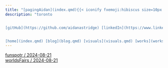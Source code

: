 ```yaml
---
title: "[pagingAidan](index.qmd){{< iconify fxemoji:hibiscus size=10px >}}"
description: "toronto


[gitHub](https://github.com/aidanastridge) [linkedIn](https://www.linkedin.com/in/aidanastridge/) [x](https://x.com/aidanastridge) [email](mailto:astridgeaidan@gmail.com)   


[home](index.qmd) [blog](blog.qmd) [visuals](visuals.qmd) [works](works.qmd)"
---
```



[funspotr / 2024-08-21](https://x.com/aidanastridge/status/1824231743718646037/photo/1)  
[worldsFairs / 2024-08-21](https://x.com/aidanastridge/status/1824198955565011076/photo/1) 


